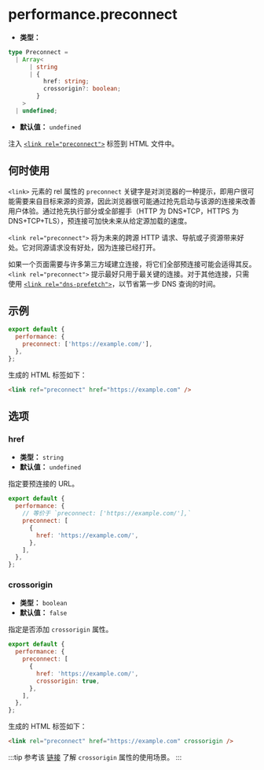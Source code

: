 # performance.preconnect

- **类型：**

```ts
type Preconnect =
  | Array<
      | string
      | {
          href: string;
          crossorigin?: boolean;
        }
    >
  | undefined;
```

- **默认值：** `undefined`

注入 [`<link rel="preconnect">`](https://developer.mozilla.org/zh-CN/docs/Web/HTML/Attributes/rel/preconnect) 标签到 HTML 文件中。

## 何时使用

`<link>` 元素的 rel 属性的 `preconnect` 关键字是对浏览器的一种提示，即用户很可能需要来自目标来源的资源，因此浏览器很可能通过抢先启动与该源的连接来改善用户体验。通过抢先执行部分或全部握手（HTTP 为 DNS+TCP，HTTPS 为 DNS+TCP+TLS），预连接可加快未来从给定源加载的速度。

`<link rel="preconnect">` 将为未来的跨源 HTTP 请求、导航或子资源带来好处。它对同源请求没有好处，因为连接已经打开。

如果一个页面需要与许多第三方域建立连接，将它们全部预连接可能会适得其反。`<link rel="preconnect">` 提示最好只用于最关键的连接。对于其他连接，只需使用 [`<link rel="dns-prefetch">`](/config/performance/dns-prefetch)，以节省第一步 DNS 查询的时间。

## 示例

```js
export default {
  performance: {
    preconnect: ['https://example.com/'],
  },
};
```

生成的 HTML 标签如下：

```html
<link ref="preconnect" href="https://example.com" />
```

## 选项

### href

- **类型：** `string`
- **默认值：** `undefined`

指定要预连接的 URL。

```js
export default {
  performance: {
    // 等价于 `preconnect: ['https://example.com/'],`
    preconnect: [
      {
        href: 'https://example.com/',
      },
    ],
  },
};
```

### crossorigin

- **类型：** `boolean`
- **默认值：** `false`

指定是否添加 `crossorigin` 属性。

```js
export default {
  performance: {
    preconnect: [
      {
        href: 'https://example.com/',
        crossorigin: true,
      },
    ],
  },
};
```

生成的 HTML 标签如下：

```html
<link rel="preconnect" href="https://example.com" crossorigin />
```

:::tip
参考该 [链接](https://webmasters.stackexchange.com/questions/89466/when-should-i-use-the-crossorigin-attribute-on-a-preconnect-link) 了解 `crossorigin` 属性的使用场景。
:::
